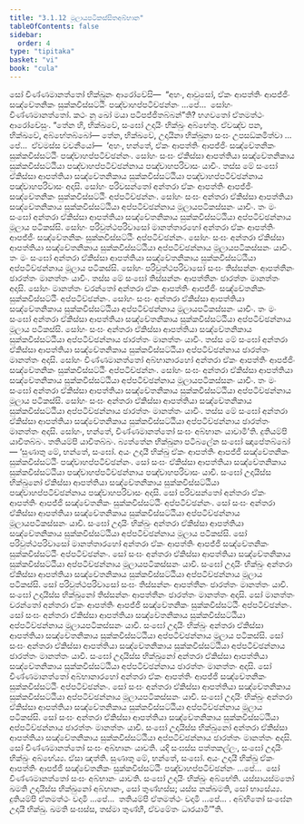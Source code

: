 ```yaml
---
title: "3.1.12 මූලායපටිකස්සිතඅබ්භාන"
tableOfContents: false
sidebar:
  order: 4
type: "tipitaka"
basket: "vi"
book: "cula"
---
```



<DynamicBreadcrumb />

<Division number="119" book="cula">

<Paragraph number="565" book="cula">
සෝ චිණ්ණමානත්තෝ භික්ඛූනං ආරෝචේසි—  “අහං, ආවුසෝ, ඒකං ආපත්තිං ආපජ්ජිං සඤ්චේතනිකං සුක්කවිස්සට්ඨිං පඤ්චාහප්පටිච්ඡන්නං …පේ…  සෝහං චිණ්ණමානත්තෝ. කථං නු ඛෝ මයා පටිපජ්ජිතබ්බන්”ති? භගවතෝ ඒතමත්ථං ආරෝචේසුං. “තේන හි, භික්ඛවේ, සංඝෝ උදායිං භික්ඛුං අබ්භේතු. ඒවඤ්ච පන, භික්ඛවේ, අබ්භේතබ්බෝ—
</Paragraph>

<Paragraph number="566" book="cula">
තේන, භික්ඛවේ, උදායිනා භික්ඛුනා සංඝං උපසඞ්කමිත්වා …පේ…  ඒවමස්ස වචනීයෝ—  ‘අහං, භන්තේ, ඒකං ආපත්තිං ආපජ්ජිං සඤ්චේතනිකං සුක්කවිස්සට්ඨිං පඤ්චාහප්පටිච්ඡන්නං. සෝහං සංඝං ඒකිස්සා ආපත්තියා සඤ්චේතනිකාය සුක්කවිස්සට්ඨියා පඤ්චාහප්පටිච්ඡන්නාය පඤ්චාහපරිවාසං යාචිං. තස්ස මේ සංඝෝ ඒකිස්සා ආපත්තියා සඤ්චේතනිකාය සුක්කවිස්සට්ඨියා පඤ්චාහප්පටිච්ඡන්නාය පඤ්චාහපරිවාසං අදාසි. සෝහං පරිවසන්තෝ අන්තරා ඒකං ආපත්තිං ආපජ්ජිං සඤ්චේතනිකං සුක්කවිස්සට්ඨිං අප්පටිච්ඡන්නං. සෝහං සංඝං අන්තරා ඒකිස්සා ආපත්තියා සඤ්චේතනිකාය සුක්කවිස්සට්ඨියා අප්පටිච්ඡන්නාය මූලායපටිකස්සනං යාචිං. තං මං සංඝෝ අන්තරා ඒකිස්සා ආපත්තියා සඤ්චේතනිකාය සුක්කවිස්සට්ඨියා අප්පටිච්ඡන්නාය මූලාය පටිකස්සි. සෝහං පරිවුත්ථපරිවාසෝ මානත්තාරහෝ අන්තරා ඒකං ආපත්තිං ආපජ්ජිං සඤ්චේතනිකං සුක්කවිස්සට්ඨිං අප්පටිච්ඡන්නං. සෝහං සංඝං අන්තරා ඒකිස්සා ආපත්තියා සඤ්චේතනිකාය සුක්කවිස්සට්ඨියා අප්පටිච්ඡන්නාය මූලායපටිකස්සනං යාචිං. තං මං සංඝෝ අන්තරා ඒකිස්සා ආපත්තියා සඤ්චේතනිකාය සුක්කවිස්සට්ඨියා අප්පටිච්ඡන්නාය මූලාය පටිකස්සි. සෝහං පරිවුත්ථපරිවාසෝ සංඝං තිස්සන්නං ආපත්තීනං ඡාරත්තං මානත්තං යාචිං. තස්ස මේ සංඝෝ තිස්සන්නං ආපත්තීනං ඡාරත්තං මානත්තං අදාසි. සෝහං මානත්තං චරන්තෝ අන්තරා ඒකං ආපත්තිං ආපජ්ජිං සඤ්චේතනිකං සුක්කවිස්සට්ඨිං අප්පටිච්ඡන්නං. සෝහං සංඝං අන්තරා ඒකිස්සා ආපත්තියා සඤ්චේතනිකාය සුක්කවිස්සට්ඨියා අප්පටිච්ඡන්නාය මූලායපටිකස්සනං යාචිං. තං මං සංඝෝ අන්තරා ඒකිස්සා ආපත්තියා සඤ්චේතනිකාය සුක්කවිස්සට්ඨියා අප්පටිච්ඡන්නාය මූලාය පටිකස්සි. සෝහං සංඝං අන්තරා ඒකිස්සා ආපත්තියා සඤ්චේතනිකාය සුක්කවිස්සට්ඨියා අප්පටිච්ඡන්නාය ඡාරත්තං මානත්තං යාචිං. තස්ස මේ සංඝෝ අන්තරා ඒකිස්සා ආපත්තියා සඤ්චේතනිකාය සුක්කවිස්සට්ඨියා අප්පටිච්ඡන්නාය ඡාරත්තං මානත්තං අදාසි. සෝහං චිණ්ණමානත්තෝ අබ්භානාරහෝ අන්තරා ඒකං ආපත්තිං ආපජ්ජිං සඤ්චේතනිකං සුක්කවිස්සට්ඨිං අප්පටිච්ඡන්නං. සෝහං සංඝං අන්තරා ඒකිස්සා ආපත්තියා සඤ්චේතනිකාය සුක්කවිස්සට්ඨියා අප්පටිච්ඡන්නාය මූලායපටිකස්සනං යාචිං. තං මං සංඝෝ අන්තරා ඒකිස්සා ආපත්තියා සඤ්චේතනිකාය සුක්කවිස්සට්ඨියා අප්පටිච්ඡන්නාය මූලාය පටිකස්සි. සෝහං සංඝං අන්තරා ඒකිස්සා ආපත්තියා සඤ්චේතනිකාය සුක්කවිස්සට්ඨියා අප්පටිච්ඡන්නාය ඡාරත්තං මානත්තං යාචිං. තස්ස මේ සංඝෝ අන්තරා ඒකිස්සා ආපත්තියා සඤ්චේතනිකාය සුක්කවිස්සට්ඨියා අප්පටිච්ඡන්නාය ඡාරත්තං මානත්තං අදාසි. සෝහං, භන්තේ, චිණ්ණමානත්තෝ සංඝං අබ්භානං යාචාමී’ති.
</Paragraph>

<Paragraph number="567" book="cula">
දුතියම්පි යාචිතබ්බං. තතියම්පි යාචිතබ්බං. බ්‍යත්තේන භික්ඛුනා පටිබලේන සංඝෝ ඤාපේතබ්බෝ—
</Paragraph>

</Division>
<Division number="120" book="cula">

<Paragraph number="568" book="cula">
‘සුණාතු මේ, භන්තේ, සංඝෝ. අයං උදායී භික්ඛු ඒකං ආපත්තිං ආපජ්ජි සඤ්චේතනිකං සුක්කවිස්සට්ඨිං පඤ්චාහප්පටිච්ඡන්නං. සෝ සංඝං ඒකිස්සා ආපත්තියා සඤ්චේතනිකාය සුක්කවිස්සට්ඨියා පඤ්චාහප්පටිච්ඡන්නාය පඤ්චාහපරිවාසං යාචි. සංඝෝ උදායිස්ස භික්ඛුනෝ ඒකිස්සා ආපත්තියා සඤ්චේතනිකාය සුක්කවිස්සට්ඨියා පඤ්චාහප්පටිච්ඡන්නාය පඤ්චාහපරිවාසං අදාසි. සෝ පරිවසන්තෝ අන්තරා ඒකං ආපත්තිං ආපජ්ජි සඤ්චේතනිකං සුක්කවිස්සට්ඨිං අප්පටිච්ඡන්නං. සෝ සංඝං අන්තරා ඒකිස්සා ආපත්තියා සඤ්චේතනිකාය සුක්කවිස්සට්ඨියා අප්පටිච්ඡන්නාය මූලායපටිකස්සනං යාචි. සංඝෝ උදායිං භික්ඛුං අන්තරා ඒකිස්සා ආපත්තියා සඤ්චේතනිකාය සුක්කවිස්සට්ඨියා අප්පටිච්ඡන්නාය මූලාය පටිකස්සි. සෝ පරිවුත්ථපරිවාසෝ මානත්තාරහෝ අන්තරා ඒකං ආපත්තිං ආපජ්ජි සඤ්චේතනිකං සුක්කවිස්සට්ඨිං අප්පටිච්ඡන්නං. සෝ සංඝං අන්තරා ඒකිස්සා ආපත්තියා සඤ්චේතනිකාය සුක්කවිස්සට්ඨියා අප්පටිච්ඡන්නාය මූලායපටිකස්සනං යාචි. සංඝෝ උදායිං භික්ඛුං අන්තරා ඒකිස්සා ආපත්තියා සඤ්චේතනිකාය සුක්කවිස්සට්ඨියා අප්පටිච්ඡන්නාය මූලාය පටිකස්සි. සෝ පරිවුත්ථපරිවාසෝ සංඝං තිස්සන්නං ආපත්තීනං ඡාරත්තං මානත්තං යාචි. සංඝෝ උදායිස්ස භික්ඛුනෝ තිස්සන්නං ආපත්තීනං ඡාරත්තං මානත්තං අදාසි. සෝ මානත්තං චරන්තෝ අන්තරා ඒකං ආපත්තිං ආපජ්ජි සඤ්චේතනිකං සුක්කවිස්සට්ඨිං අප්පටිච්ඡන්නං. සෝ සංඝං අන්තරා ඒකිස්සා ආපත්තියා සඤ්චේතනිකාය සුක්කවිස්සට්ඨියා අප්පටිච්ඡන්නාය මූලායපටිකස්සනං යාචි. සංඝෝ උදායිං භික්ඛුං අන්තරා ඒකිස්සා ආපත්තියා සඤ්චේතනිකාය සුක්කවිස්සට්ඨියා අප්පටිච්ඡන්නාය මූලාය පටිකස්සි. සෝ සංඝං අන්තරා ඒකිස්සා ආපත්තියා සඤ්චේතනිකාය සුක්කවිස්සට්ඨියා අප්පටිච්ඡන්නාය ඡාරත්තං මානත්තං යාචි. සංඝෝ උදායිස්ස භික්ඛුනෝ අන්තරා ඒකිස්සා ආපත්තියා සඤ්චේතනිකාය සුක්කවිස්සට්ඨියා අප්පටිච්ඡන්නාය ඡාරත්තං මානත්තං අදාසි. සෝ චිණ්ණමානත්තෝ අබ්භානාරහෝ අන්තරා ඒකං ආපත්තිං ආපජ්ජි සඤ්චේතනිකං සුක්කවිස්සට්ඨිං අප්පටිච්ඡන්නං. සෝ සංඝං අන්තරා ඒකිස්සා ආපත්තියා සඤ්චේතනිකාය සුක්කවිස්සට්ඨියා අප්පටිච්ඡන්නාය මූලායපටිකස්සනං යාචි. සංඝෝ උදායිං භික්ඛුං අන්තරා ඒකිස්සා ආපත්තියා සඤ්චේතනිකාය සුක්කවිස්සට්ඨියා අප්පටිච්ඡන්නාය මූලාය පටිකස්සි. සෝ සංඝං අන්තරා ඒකිස්සා ආපත්තියා සඤ්චේතනිකාය සුක්කවිස්සට්ඨියා අප්පටිච්ඡන්නාය ඡාරත්තං මානත්තං යාචි. සංඝෝ උදායිස්ස භික්ඛුනෝ අන්තරා ඒකිස්සා ආපත්තියා සඤ්චේතනිකාය සුක්කවිස්සට්ඨියා අප්පටිච්ඡන්නාය ඡාරත්තං මානත්තං අදාසි. සෝ චිණ්ණමානත්තෝ සංඝං අබ්භානං යාචති. යදි සංඝස්ස පත්තකල්ලං, සංඝෝ උදායිං භික්ඛුං අබ්භේය්‍ය. ඒසා ඤත්ති.
</Paragraph>

<Paragraph number="569" book="cula">
සුණාතු මේ, භන්තේ, සංඝෝ. අයං උදායී භික්ඛු ඒකං ආපත්තිං ආපජ්ජි සඤ්චේතනිකං සුක්කවිස්සට්ඨිං පඤ්චාහප්පටිච්ඡන්නං …පේ…  සෝ චිණ්ණමානත්තෝ සංඝං අබ්භානං යාචති. සංඝෝ උදායිං භික්ඛුං අබ්භේති. යස්සායස්මතෝ ඛමති උදායිස්ස භික්ඛුනෝ අබ්භානං, සෝ තුණ්හස්ස; යස්ස නක්ඛමති, සෝ භාසේය්‍ය.
</Paragraph>

<Paragraph number="570" book="cula">
දුතියම්පි ඒතමත්ථං වදාමි …පේ…  තතියම්පි ඒතමත්ථං වදාමි …පේ… .
</Paragraph>

<Paragraph number="571" book="cula">
අබ්භිතෝ සංඝේන උදායී භික්ඛු. ඛමති සංඝස්ස, තස්මා තුණ්හී, ඒවමේතං ධාරයාමී’”ති.
</Paragraph>
</Division>